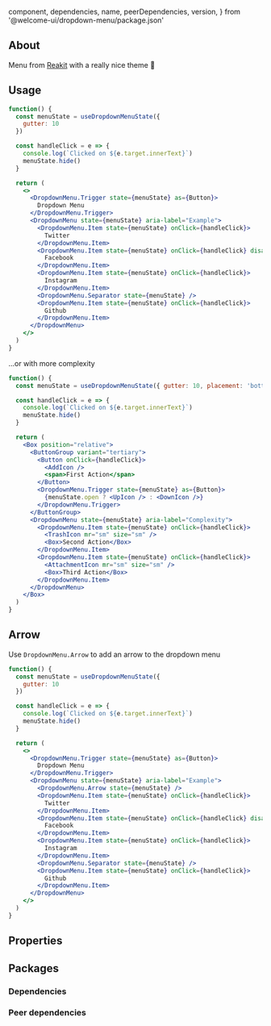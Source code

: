 
  component,
  dependencies,
  name,
  peerDependencies,
  version,
} from '@welcome-ui/dropdown-menu/package.json'

<showcase
  version={version}
  pageName="DropdownMenu"
  name={name}
  component={component}
  description="Allows user to select between multiple actions."
/>

## About

Menu from [Reakit](https://reakit.io/docs/menu/) with a really nice theme 👀

## Usage

```jsx
function() {
  const menuState = useDropdownMenuState({
    gutter: 10
  })

  const handleClick = e => {
    console.log(`Clicked on ${e.target.innerText}`)
    menuState.hide()
  }

  return (
    <>
      <DropdownMenu.Trigger state={menuState} as={Button}>
        Dropdown Menu
      </DropdownMenu.Trigger>
      <DropdownMenu state={menuState} aria-label="Example">
        <DropdownMenu.Item state={menuState} onClick={handleClick}>
          Twitter
        </DropdownMenu.Item>
        <DropdownMenu.Item state={menuState} onClick={handleClick} disabled>
          Facebook
        </DropdownMenu.Item>
        <DropdownMenu.Item state={menuState} onClick={handleClick}>
          Instagram
        </DropdownMenu.Item>
        <DropdownMenu.Separator state={menuState} />
        <DropdownMenu.Item state={menuState} onClick={handleClick}>
          Github
        </DropdownMenu.Item>
      </DropdownMenu>
    </>
  )
}
```

...or with more complexity

```jsx
function() {
  const menuState = useDropdownMenuState({ gutter: 10, placement: 'bottom-end' })

  const handleClick = e => {
    console.log(`Clicked on ${e.target.innerText}`)
    menuState.hide()
  }

  return (
    <Box position="relative">
      <ButtonGroup variant="tertiary">
        <Button onClick={handleClick}>
          <AddIcon />
          <span>First Action</span>
        </Button>
        <DropdownMenu.Trigger state={menuState} as={Button}>
          {menuState.open ? <UpIcon /> : <DownIcon />}
        </DropdownMenu.Trigger>
      </ButtonGroup>
      <DropdownMenu state={menuState} aria-label="Complexity">
        <DropdownMenu.Item state={menuState} onClick={handleClick}>
          <TrashIcon mr="sm" size="sm" />
          <Box>Second Action</Box>
        </DropdownMenu.Item>
        <DropdownMenu.Item state={menuState} onClick={handleClick}>
          <AttachmentIcon mr="sm" size="sm" />
          <Box>Third Action</Box>
        </DropdownMenu.Item>
      </DropdownMenu>
    </Box>
  )
}
```

## Arrow

Use `DropdownMenu.Arrow` to add an arrow to the dropdown menu

```jsx
function() {
  const menuState = useDropdownMenuState({
    gutter: 10
  })

  const handleClick = e => {
    console.log(`Clicked on ${e.target.innerText}`)
    menuState.hide()
  }

  return (
    <>
      <DropdownMenu.Trigger state={menuState} as={Button}>
        Dropdown Menu
      </DropdownMenu.Trigger>
      <DropdownMenu state={menuState} aria-label="Example">
        <DropdownMenu.Arrow state={menuState} />
        <DropdownMenu.Item state={menuState} onClick={handleClick}>
          Twitter
        </DropdownMenu.Item>
        <DropdownMenu.Item state={menuState} onClick={handleClick} disabled>
          Facebook
        </DropdownMenu.Item>
        <DropdownMenu.Item state={menuState} onClick={handleClick}>
          Instagram
        </DropdownMenu.Item>
        <DropdownMenu.Separator state={menuState} />
        <DropdownMenu.Item state={menuState} onClick={handleClick}>
          Github
        </DropdownMenu.Item>
      </DropdownMenu>
    </>
  )
}
```

## Properties

<props propTypes={props.propTypes.DropdownMenu} />

## Packages

### Dependencies

<dependencies dependencies={dependencies} />

### Peer dependencies

<dependencies dependencies={peerDependencies} />

<pagination />
